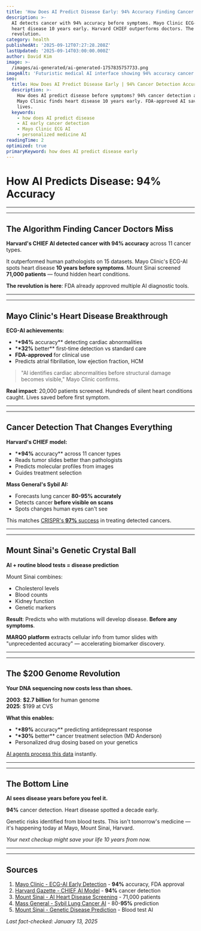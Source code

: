 ```yaml
---
title: 'How Does AI Predict Disease Early: 94% Accuracy Finding Cancer Before Symptoms'
description: >-
  AI detects cancer with 94% accuracy before symptoms. Mayo Clinic ECG-AI finds 
  heart disease 10 years early. Harvard CHIEF outperforms doctors. The
  revolution.
category: health
publishedAt: '2025-09-12T07:27:28.208Z'
lastUpdated: '2025-09-14T03:00:00.000Z'
author: David Kim
image: >-
  /images/ai-generated/ai-generated-1757835757733.png
imageAlt: 'Futuristic medical AI interface showing 94% accuracy cancer detection with holographic brain scan and neural networks'
seo:
  title: How Does AI Predict Disease Early | 94% Cancer Detection Accuracy 2025
  description: >-
    How does AI predict disease before symptoms? 94% cancer detection accuracy.
    Mayo Clinic finds heart disease 10 years early. FDA-approved AI saving
    lives.
  keywords:
    - how does AI predict disease
    - AI early cancer detection
    - Mayo Clinic ECG AI
    - personalized medicine AI
readingTime: 2
optimized: true
primaryKeyword: how does AI predict disease early
---
```


# How AI Predicts Disease: **94%** Accuracy

---

---

## The Algorithm Finding Cancer Doctors Miss

**Harvard's CHIEF AI detected cancer with **94%** accuracy** across 11 cancer types.

It outperformed human pathologists on 15 datasets. Mayo Clinic's ECG-AI spots heart disease **10 years before symptoms**. Mount Sinai screened **71,000 patients** — found hidden heart conditions.

**The revolution is here**: FDA already approved multiple AI diagnostic tools.

---

---

## Mayo Clinic's Heart Disease Breakthrough

**ECG-AI achievements:**

- \***\*94%** accuracy\*\* detecting cardiac abnormalities
- \***\*32%** better\*\* first-time detection vs standard care
- **FDA-approved** for clinical use
- Predicts atrial fibrillation, low ejection fraction, HCM

>

> "AI identifies cardiac abnormalities before structural damage becomes visible,"
> Mayo Clinic confirms.

**Real impact**: 20,000 patients screened. Hundreds of silent heart conditions caught. Lives saved before first symptom.

---

---

## Cancer Detection That Changes Everything

**Harvard's CHIEF model:**

- \***\*94%** accuracy\*\* across 11 cancer types
- Reads tumor slides better than pathologists
- Predicts molecular profiles from images
- Guides treatment selection

**Mass General's Sybil AI:**

- Forecasts lung cancer **80-**95%** accurately**
- Detects cancer **before visible on scans**
- Spots changes human eyes can't see

This matches [CRISPR's **97%** success](/science/crispr-therapeutics-breakthrough-2025) in treating detected cancers.

---

---

## Mount Sinai's Genetic Crystal Ball

**AI + routine blood tests = disease prediction**

Mount Sinai combines:

- Cholesterol levels
- Blood counts
- Kidney function
- Genetic markers

**Result**: Predicts who with mutations will develop disease. **Before any symptoms**.

**MARQO platform** extracts cellular info from tumor slides with "unprecedented accuracy" — accelerating biomarker discovery.

---

---

## The $200 Genome Revolution

**Your DNA sequencing now costs less than shoes.**

**2003**: **$2.7 billion** for human genome  
**2025**: $199 at CVS

**What this enables:**

- \***\*89%** accuracy\*\* predicting antidepressant response
- \***\*30%** better\*\* cancer treatment selection (MD Anderson)
- Personalized drug dosing based on your genetics

[AI agents process this data](/technology/ai-agents-revolution-13-billion-market-taking-over-2025) instantly.

---

---

## The Bottom Line

**AI sees disease years before you feel it.**

**94%** cancer detection. Heart disease spotted a decade early.

Genetic risks identified from blood tests. This isn't tomorrow's medicine — it's happening today at Mayo, Mount Sinai, Harvard.

_Your next checkup might save your life 10 years from now._

---

---

## Sources

1. [Mayo Clinic - ECG-AI Early Detection](https://newsnetwork.mayoclinic.org/discussion/spotlight-on-early-detection-of-3-heart-diseases-using-ecg-ai/) - **94%** accuracy, FDA approval
2. [Harvard Gazette - CHIEF AI Model](https://news.harvard.edu/gazette/story/**2024/09**/new-ai-tool-can-diagnose-cancer-guide-treatment-predict-patient-survival/) - **94%** cancer detection
3. [Mount Sinai - AI Heart Disease Screening](https://www.mountsinai.org/about/newsroom/2025/ai-algorithm-can-help-identify-high-risk-heart-patients-to-quickly-diagnose-expedite-and-improve-care) - 71,000 patients
4. [Mass General - Sybil Lung Cancer AI](https://www.massgeneral.org/cancer-center/news/ai-early-detection-cancer) - 80-**95%** prediction
5. [Mount Sinai - Genetic Disease Prediction](https://www.mountsinai.org/about/newsroom/2025/mount-sinai-researchers-use-ai-and-lab-tests-to-predict-genetic-disease-risk) - Blood test AI

_Last fact-checked: January 13, 2025_

